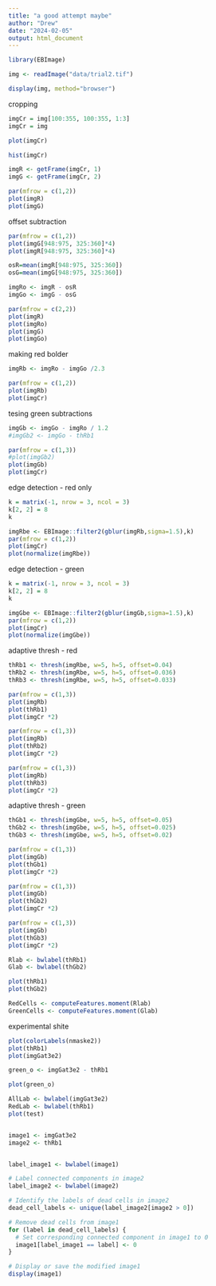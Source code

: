 ---
title: "a good attempt maybe"
author: "Drew"
date: "2024-02-05"
output: html_document
---


```{r}
library(EBImage)
```

```{r}
img <- readImage("data/trial2.tif")
```

```{r}
display(img, method="browser")
```

cropping 

```{r}
imgCr = img[100:355, 100:355, 1:3]
imgCr = img

plot(imgCr)

hist(imgCr)

imgR <- getFrame(imgCr, 1)
imgG <- getFrame(imgCr, 2)

par(mfrow = c(1,2))
plot(imgR)
plot(imgG)
```

offset subtraction 

```{r}

par(mfrow = c(1,2))
plot(imgG[948:975, 325:360]*4)
plot(imgR[948:975, 325:360]*4)

osR=mean(imgR[948:975, 325:360])
osG=mean(imgG[948:975, 325:360])

imgRo <- imgR - osR
imgGo <- imgG - osG

par(mfrow = c(2,2))
plot(imgR)
plot(imgRo)
plot(imgG)
plot(imgGo)
```

making red bolder 

```{r}
imgRb <- imgRo - imgGo /2.3

par(mfrow = c(1,2))
plot(imgRb)
plot(imgCr)
```

tesing green subtractions 

```{r}
imgGb <- imgGo - imgRo / 1.2
#imgGb2 <- imgGo - thRb1

par(mfrow = c(1,3))
#plot(imgGb2)
plot(imgGb)
plot(imgCr)

```


edge detection - red only 

```{r}

k = matrix(-1, nrow = 3, ncol = 3)
k[2, 2] = 8
k

imgRbe <- EBImage::filter2(gblur(imgRb,sigma=1.5),k)
par(mfrow = c(1,2))
plot(imgCr)
plot(normalize(imgRbe))
```

edge detection - green

```{r}

k = matrix(-1, nrow = 3, ncol = 3)
k[2, 2] = 8
k

imgGbe <- EBImage::filter2(gblur(imgGb,sigma=1.5),k)
par(mfrow = c(1,2))
plot(imgCr)
plot(normalize(imgGbe))
```


adaptive thresh - red 

```{r}
thRb1 <- thresh(imgRbe, w=5, h=5, offset=0.04)
thRb2 <- thresh(imgRbe, w=5, h=5, offset=0.036)
thRb3 <- thresh(imgRbe, w=5, h=5, offset=0.033)

par(mfrow = c(1,3))
plot(imgRb)
plot(thRb1)
plot(imgCr *2)

par(mfrow = c(1,3))
plot(imgRb)
plot(thRb2)
plot(imgCr *2)

par(mfrow = c(1,3))
plot(imgRb)
plot(thRb3)
plot(imgCr *2)

```

adaptive thresh - green 

```{r}
thGb1 <- thresh(imgGbe, w=5, h=5, offset=0.05)
thGb2 <- thresh(imgGbe, w=5, h=5, offset=0.025)
thGb3 <- thresh(imgGbe, w=5, h=5, offset=0.02)

par(mfrow = c(1,3))
plot(imgGb)
plot(thGb1)
plot(imgCr *2)

par(mfrow = c(1,3))
plot(imgGb)
plot(thGb2)
plot(imgCr *2)

par(mfrow = c(1,3))
plot(imgGb)
plot(thGb3)
plot(imgCr *2)

```

```{r}

Rlab <- bwlabel(thRb1)
Glab <- bwlabel(thGb2)

plot(thRb1)
plot(thGb2)

RedCells <- computeFeatures.moment(Rlab)
GreenCells <- computeFeatures.moment(Glab)

```






experimental shite 

```{r}
plot(colorLabels(nmaske2))
plot(thRb1)
plot(imgGat3e2)

green_o <- imgGat3e2 - thRb1

plot(green_o)
```

```{r}
AllLab <- bwlabel(imgGat3e2)
RedLab <- bwlabel(thRb1)
plot(test)


image1 <- imgGat3e2
image2 <- thRb1


label_image1 <- bwlabel(image1)

# Label connected components in image2
label_image2 <- bwlabel(image2)

# Identify the labels of dead cells in image2
dead_cell_labels <- unique(label_image2[image2 > 0])

# Remove dead cells from image1
for (label in dead_cell_labels) {
  # Set corresponding connected component in image1 to 0
  image1[label_image1 == label] <- 0
}

# Display or save the modified image1
display(image1)
```


